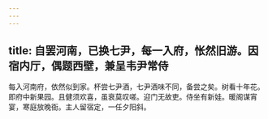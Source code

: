 ```yaml
---
---
---
```

title: 自罢河南，已换七尹，每一入府，怅然旧游。因宿内厅，偶题西壁，兼呈韦尹常侍
---



每入河南府，依然似到家。杯尝七尹酒，七尹酒味不同，备尝之矣。树看十年花。即府中新果园。且健须欢喜，虽衰莫叹嗟。迎门无故吏。侍坐有新娃。暖阁谋宵宴，寒庭放晚衙。主人留宿定，一任夕阳斜。